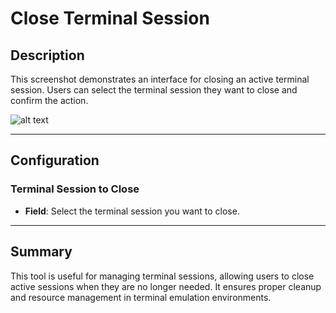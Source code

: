 # Close Terminal Session

## Description

This screenshot demonstrates an interface for closing an active terminal session. Users can select the terminal session they want to close and confirm the action.

![alt text](../../../assets/terminal-emulation/close-terminal.png)

---

## Configuration

### Terminal Session to Close

- **Field**: Select the terminal session you want to close.

---

## Summary

This tool is useful for managing terminal sessions, allowing users to close active sessions when they are no longer needed. It ensures proper cleanup and resource management in terminal emulation environments.